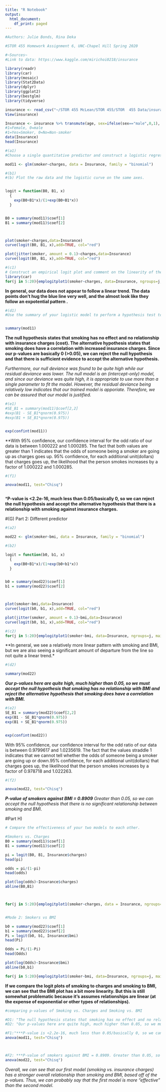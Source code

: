 ---
title: "R Notebook"
output:
  html_document:
    df_print: paged
---

```{r}
#Authors: Julie Bonds, Rina Deka

#STOR 455 Homework Assignment 6, UNC-Chapel Hill Spring 2020

#~Sources~ 
#Link to data: https://www.kaggle.com/mirichoi0218/insurance
```



```{r message=FALSE, warning=FALSE}
library(readr)
library(car)
library(mosaic)
library(Stat2Data)
library(dplyr)
library(ggplot2)
library(bestglm)
library(tidyverse)
```

```{r}
insurance <- read_csv("~/STOR 455 McLean/STOR 455/STOR  455 Data/insurance.csv")
View(insurance)

```




```{r}
Insurance <- insurance %>% transmute(age, sex=ifelse(sex=="male",0,1), bmi, children, smoker=ifelse(smoker=="no",0,1),region, charges)
#1=Female, 0=male
#1=Yes=Smoker, 0=No=Non-smoker
data(Insurance)
head(Insurance)

```

```{r}


#(a1)
#Choose a single quantitative predictor and construct a logistic regression model

mod11 <- glm(smoker~charges, data = Insurance, family = "binomial")

```


```{r}

#(b1)
#(b) Plot the raw data and the logistic curve on the same axes.


logit = function(B0, B1, x)
  {
    exp(B0+B1*x)/(1+exp(B0+B1*x))
  }


B0 = summary(mod11)$coef[1]
B1 = summary(mod11)$coef[2]



plot(smoker~charges,data=Insurance)
curve(logit(B0, B1, x),add=TRUE, col="red")

plot(jitter(smoker, amount = 0.1)~charges,data=Insurance)
curve(logit(B0, B1, x),add=TRUE, col="red")
```


```{r}
#(c1)
# Construct an empirical logit plot and comment on the linearity of the data
library(car)
for(j in 5:20){emplogitplot1(smoker~charges, data=Insurance, ngroups=j, main=j)}
```
**In general, our data does not appear to follow a linear trend. The data points don't hug the blue line very well, and the almost look like they follow an expotential pattern .**

```{r}
#(d1)
#Use the summary of your logistic model to perform a hypothesis test to determine if there is significant evidence of a relationship between the response and predictor variable. State your hypotheses and conclusion.


summary(mod11)
```
**The null hypothesis states that smoking has no effect and no relationship with insurance charges (cost). The alternative hypothesis states that smoking does have a correlation with increased insurance charges. Since our p-values are basically 0 (>0.05), we can reject the null hypothesis and that there is sufficient evidence to accept the alternative hypothesis.**

*Furthermore, our null deviance was found to be quite high while our residual deviance was lower. The null model is an (intercept-only) model, and since our deviance was quite high, it is appropriate to use more than a single parameter to fit the model. However, the residual deviance being relatively low indicates that our trained model is apporiate. Therefore, we can be assured that our model is justified.*

```{r}
#(e1)
#SE_B1 = summary(mod11)$coef[2,2]
#exp(B1 - SE_B1*qnorm(0.975))
#exp(B1 + SE_B1*qnorm(0.975))


exp(confint(mod11))
```

**With 95% confidence, our confidence interval for the odd ratio of our data is between 1.000222 and 1.000285. The fact that both values are greater than 1 indicates that the odds of someone being a smoker are going up as charges goes up. 95% confidence, for each additional unit(dollars) that charges goes up, the likelihood that the person smokes increases by a factor of 1.000222 and 1.000285.  
```{r}
#(f1)

anova(mod11, test="Chisq")



```
***P-value is <2.2e-16, much less than 0.05/basically 0, so we can reject the null hypothesis and accept the alternative hypothesis that there is a relationship with smoking against insurance charges.** 

#(G) Part 2: Different predictor
```{r}
#(a2)

mod22 <- glm(smoker~bmi, data = Insurance, family = "binomial")
```

```{r}
#(b2)

logit = function(b0, b1, x)
  {
    exp(B0+B1*x)/(1+exp(b0+b1*x))
  }


b0 = summary(mod22)$coef[1]
b1 = summary(mod22)$coef[2]



plot(smoker~bmi,data=Insurance)
curve(logit(b0, b1, x),add=TRUE, col="red")

plot(jitter(smoker, amount = 0.1)~bmi,data=Insurance)
curve(logit(b0, b1, x),add=TRUE, col="red")
```

```{r}
#(c2)
for(j in 5:20){emplogitplot1(smoker~bmi, data=Insurance, ngroups=j, main=j)}
```
**In general, we see a relatively more linear pattern with smoking and BMI, but we are also seeing a significant amount of departure from the line so not quite a linear trend.*

```{r}
#(d2)

summary(mod22)
```
***Our p-values here are quite high, much higher than 0.05, so we must accept the null hypothesis that smoking has no relationship with BMI and reject the alternative hypothesis that smoking does have a correlation with BMI. ***



```{r}
#(e2)
SE_B1 = summary(mod22)$coef[2,2]
exp(B1 - SE_B1*qnorm(0.975))
exp(B1 + SE_B1*qnorm(0.975))


exp(confint(mod22))
```

With 95% confidence, our confidence interval for the odd ratio of our data is between 0.9799617 and 1.0235619. The fact that the values straddle 1 indicates that we cannot tell whether the odds of someone being a smoker are going up or down.95% confidence, for each additional unit(dollars) that charges goes up, the likelihood that the person smokes increases by a factor of 0.978718 and 1.022263.  

```{r}
#(f2)

anova(mod22, test="Chisq")
```
***P-value of smokers against BMI = 0.8909***
*Greater than 0.05, so we can accept the null hypothesis that there is no significant relationship between smoking and BMI*. 

#Part H)
```{r}
# Compare the effectiveness of your two models to each other.
```







```{r}
#Smokers vs. Charges
B0 = summary(mod11)$coef[1]
B1 = summary(mod11)$coef[2]

pi = logit(B0, B1, Insurance$charges)
head(pi)

odds = pi/(1-pi)
head(odds)

plot(log(odds)~Insurance$charges)
abline(B0,B1)



for(j in 5:20){emplogitplot1(smoker~charges, data = Insurance, ngroups=j, main=j)}


#Mode 2: Smokers vs BMI

b0 = summary(mod22)$coef[1]
b1 = summary(mod22)$coef[2]
Pi = logit(b0, b1, Insurance$bmi)
head(Pi)

Odds = Pi/(1-Pi)
head(Odds)

plot(log(Odds)~Insurance$bmi)
abline(b0,b1)

for(j in 5:20){emplogitplot1(smoker~bmi, data=Insurance, ngroups=j, main=j)}
```

**If we compare the logit plots of smoking to charges and smoking to BMI, we can see that the BMI plot has a bit more linearity. But this is still somewhat problematic because it's assumes relationships are linear (at the expense of exponential or other types of relationships). **





```{r}
#comparing p-values of Smoking vs. Charges and Smoking vs. BMI

#D1: "The null hypothesis states that smoking has no effect and no relationship with insurance charges (cost). The alternative hypothesis states that smoking does have a correlation with increased insurance charges. Since our p-values are basically 0 (>0.05), we can reject the null hypothesis and that there is sufficient evidence to accept the alternative hypothesis"
#D2: "Our p-values here are quite high, much higher than 0.05, so we must accept the null hypothesis that smoking has no relationship with BMI and reject the alternative hypothesis that smoking does have a correlation with BMI."

#F1:"***P-value is <2.2e-16, much less than 0.05/basically 0, so we can reject the null hypothesis and accept the alternative hypothesis that there is a relationship with smoking against insurance charges.** "
anova(mod11, test="Chisq")



#F2: ***P-value of smokers against BMI = 0.8909. Greater than 0.05, so we can accept the null hypothesis that there is no significant relationship with smoking and BMI.***" 
anova(mod22, test="Chisq")
```
*Overall, we can see that our first model (smoking vs. insurance charges) has a stronger overall relationship than smoking and BMI, based off of the p-values. Thus, we can probably say that the first model is more "effective" than the second model.* 
